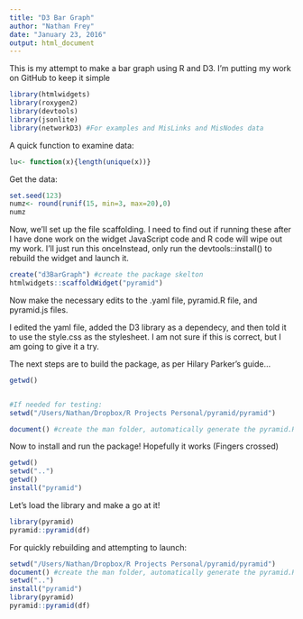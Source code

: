 ```yaml
---
title: "D3 Bar Graph"
author: "Nathan Frey"
date: "January 23, 2016"
output: html_document
---
```


This is my attempt to make a bar graph using R and D3. I'm putting my work on GitHub to keep it simple

```r
library(htmlwidgets)
library(roxygen2)
library(devtools)
library(jsonlite)
library(networkD3) #For examples and MisLinks and MisNodes data

```
A quick function to examine data:  
```r
lu<- function(x){length(unique(x))}

```
Get the data:
```r
set.seed(123)
numz<- round(runif(15, min=3, max=20),0)
numz
```

Now, we'll set up the file scaffolding. I need to find out if running these after I have done work on the widget JavaScript code and R code will wipe out my work. I'll just run this onceInstead, only run the devtools::install() to rebuild the widget and launch it.  
```r
create("d3BarGraph") #create the package skelton
htmlwidgets::scaffoldWidget("pyramid") 
```

Now make the necessary edits to the .yaml file, pyramid.R file, and pyramid.js files.   

I edited the yaml file, added the D3 library as a dependecy, and then told it to use the style.css as the stylesheet. I am not sure if this is correct, but I am going to give it a try.

The next steps are to build the package, as per Hilary Parker's guide...  
```r
getwd()


#If needed for testing:
setwd("/Users/Nathan/Dropbox/R Projects Personal/pyramid/pyramid")

document() #create the man folder, automatically generate the pyramid.Rd file
```

Now to install and run the package! Hopefully it works (Fingers crossed)  

```r
getwd()
setwd("..")
getwd()
install("pyramid")
```

Let's load the library and make a go at it!

```r
library(pyramid)
pyramid::pyramid(df)

```


For quickly rebuilding and attempting to launch:  
```r
setwd("/Users/Nathan/Dropbox/R Projects Personal/pyramid/pyramid")
document() #create the man folder, automatically generate the pyramid.Rd file
setwd("..")
install("pyramid")
library(pyramid)
pyramid::pyramid(df)
```


































































































